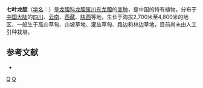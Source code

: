 {{Infraspeciesbox
| image = 
| image_caption = 
| status = 
| status_system = 
| genus = Gentiana
| species = arethusae
| varietas = delicatula
| authority = Marq., 1931
}}
'''七叶龙胆'''（[[学名|学名]]：{{lang|la|''Gentiana arethusae'' var. ''delicatula''}}）是[[龙胆科|龙胆科]][[龙胆属|龙胆属]][[川东龙胆|川东龙胆]]的[[变种|变种]]，是中国的特有植物。分布于[[中国大陆|中国大陆]]的[[四川|四川]]、[[云南|云南]]、[[西藏|西藏]]、[[陕西|陕西]]等地，生长于海拔2,700米至4,800米的地区，一般生于高山草甸、山坡草地、灌丛草甸、路边和林边草地，目前尚未由人工引种栽培。

== 参考文献 ==
<div class="references-small">
* {{cite web| url =http://www.bioinfo.cn/db05/KmzwSpecies.php?action=view&id=30415| title =七叶龙胆（变种）| work =《中国高等植物数据库全库》| publisher =中国科学院微生物研究所| author =昆明植物研究所| accessdate =2009-02-19| deadurl =yes| archiveurl =https://web.archive.org/web/20160305104037/http://www.bioinfo.cn/db05/KmzwSpecies.php?action=view&id=30415| archivedate =2016-03-05}}
</div>
{{Taxonbar|from=Q10864527}}

[[Category:龙胆属|Q]]
[[Category:中國特有植物|Q]]
